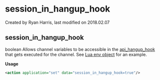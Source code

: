 
# session_in_hangup_hook 

 Created by  Ryan Harris, last modified on 2018.02.07

## session_in_hangup_hook

boolean Allows channel variables to be accessible in the [api\_hangup\_hook](../FreeSWITCH-Explained/Dialplan/Variables-Master-List_16352570.mdx#api_hangup_hook) that gets executed for the channel. See [Lua env object](../FreeSWITCH-Explained/Client-and-Developer-Interfaces/Lua-API-Reference/index.mdx#special-case-env-object) for an example.

**Usage**

```xml
<action application="set" data="session_in_hangup_hook=true"/>
```


